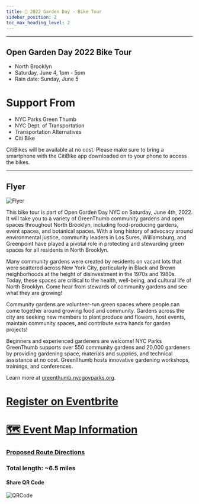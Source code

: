 ```yaml
---
title: 📅 2022 Garden Day - Bike Tour
sidebar_position: 2
toc_max_heading_level: 2
---
```



<Loading/>
<Link/>

---

 
## Open Garden Day 2022 Bike Tour 
+ North Brooklyn
+ Saturday, June 4, 1pm - 5pm
+ Rain date: Sunday, June 5
 


# Support From 
+ NYC Parks Green Thumb
+ NYC Dept. of Transportation
+ Transportation Alternatives
+ Citi Bike

CitiBikes will be available at no cost. 
Please make sure to bring a smartphone with the CitiBike app downloaded on to your phone to access the bikes.

---
## Flyer 
![Flyer](https://user-images.githubusercontent.com/22154417/167215961-71ebd6c3-78ac-4ad2-ab0b-2a4303751e4e.png)


This bike tour is part of Open Garden Day NYC on Saturday, June 4th, 2022.
It will take you to a variety of GreenThumb community gardens and open spaces throughout North Brooklyn, including food-producing gardens, event spaces, and botanical spaces. With a long history of advocacy around environmental justice, community leaders in Los Sures, Williamsburg, and 
Greenpoint have played a pivotal role in protecting and stewarding green spaces for all residents in North Brooklyn. 

Many community gardens were created by residents on vacant lots that were scattered across New York City, particularly in Black and Brown neighborhoods at the height of disinvestment in the 1970s and 1980s. Today, these spaces are critical to the health, well-being, and cultural life of North Brooklyn. Come hear from stewards of community gardens and see what they are growing! 
 
Community gardens are volunteer-run green spaces where people can come together around growing food and community. Gardens across the city are seeking new members to plant produce and flowers, host events, maintain community spaces, and contribute extra hands for garden projects!

Beginners and experienced gardeners are welcome! 
NYC Parks GreenThumb supports over 550 community gardens and 20,000 gardeners by providing gardening space, materials and supplies, and technical assistance at no cost. GreenThumb hosts innovative gardening workshops, trainings, and conferences. 

Learn more at [greenthumb.nycgovparks.org](https://greenthumb.nycgovparks.org/). 


# [Register on Eventbrite](https://www.eventbrite.com/e/north-brooklyn-gardens-bike-tour-tickets-329216935717?utm-campaign=social%2Cemail&utm-content=attendeeshare&utm-medium=discovery&utm-source=strongmail&utm-term=listing)

# [🗺️ Event Map Information](./Map.mdx)
### [Proposed Route Directions](https://www.google.com/maps/@39.7157659,-73.9608142,14z/data=!4m2!6m1!1s17nYSWAgDGQOHC7chBfvalj1UAhuKJMlj?authuser=1)
### Total length: ~6.5 miles 


#### Share QR Code
![QRCode](/ShareQR2022.png)





